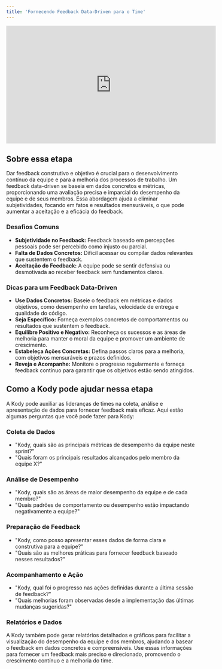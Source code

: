 ```yaml
---
title: 'Fornecendo Feedback Data-Driven para o Time'
---
```


<iframe width="560" height="315" src="https://www.youtube.com/embed/hmIPiZNS9j8?si=3l-5VETC4GscY-Js" title="YouTube video player" frameborder="0" allow="accelerometer; autoplay; clipboard-write; encrypted-media; gyroscope; picture-in-picture; web-share" referrerpolicy="strict-origin-when-cross-origin" allowfullscreen></iframe>

## Sobre essa etapa

Dar feedback construtivo e objetivo é crucial para o desenvolvimento contínuo da equipe e para a melhoria dos processos de trabalho. Um feedback data-driven se baseia em dados concretos e métricas, proporcionando uma avaliação precisa e imparcial do desempenho da equipe e de seus membros. Essa abordagem ajuda a eliminar subjetividades, focando em fatos e resultados mensuráveis, o que pode aumentar a aceitação e a eficácia do feedback.

### Desafios Comuns
* **Subjetividade no Feedback:** Feedback baseado em percepções pessoais pode ser percebido como injusto ou parcial.
* **Falta de Dados Concretos:** Difícil acessar ou compilar dados relevantes que sustentem o feedback.
* **Aceitação do Feedback:** A equipe pode se sentir defensiva ou desmotivada ao receber feedback sem fundamentos claros.

### Dicas para um Feedback Data-Driven
* **Use Dados Concretos:** Baseie o feedback em métricas e dados objetivos, como desempenho em tarefas, velocidade de entrega e qualidade do código.
* **Seja Específico:** Forneça exemplos concretos de comportamentos ou resultados que sustentem o feedback.
* **Equilibre Positivo e Negativo:** Reconheça os sucessos e as áreas de melhoria para manter o moral da equipe e promover um ambiente de crescimento.
* **Estabeleça Ações Concretas:** Defina passos claros para a melhoria, com objetivos mensuráveis e prazos definidos.
* **Reveja e Acompanhe:** Monitore o progresso regularmente e forneça feedback contínuo para garantir que os objetivos estão sendo atingidos.

## Como a Kody pode ajudar nessa etapa
A Kody pode auxiliar as lideranças de times na coleta, análise e apresentação de dados para fornecer feedback mais eficaz. Aqui estão algumas perguntas que você pode fazer para Kody:

### Coleta de Dados
* "Kody, quais são as principais métricas de desempenho da equipe neste sprint?"
* "Quais foram os principais resultados alcançados pelo membro da equipe X?"

### Análise de Desempenho
* "Kody, quais são as áreas de maior desempenho da equipe e de cada membro?"
* "Quais padrões de comportamento ou desempenho estão impactando negativamente a equipe?"

### Preparação de Feedback
* "Kody, como posso apresentar esses dados de forma clara e construtiva para a equipe?"
* "Quais são as melhores práticas para fornecer feedback baseado nesses resultados?"

### Acompanhamento e Ação
* "Kody, qual foi o progresso nas ações definidas durante a última sessão de feedback?"
* "Quais melhorias foram observadas desde a implementação das últimas mudanças sugeridas?"

### Relatórios e Dados
A Kody também pode gerar relatórios detalhados e gráficos para facilitar a visualização do desempenho da equipe e dos membros, ajudando a basear o feedback em dados concretos e compreensíveis. Use essas informações para fornecer um feedback mais preciso e direcionado, promovendo o crescimento contínuo e a melhoria do time.

